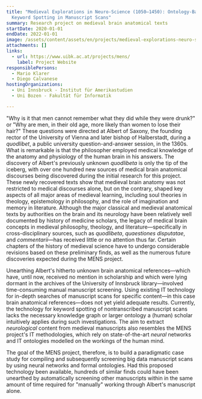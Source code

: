 ```yaml
---
title: "Medieval Explorations in Neuro-Science (1050–1450): Ontology-Based
  Keyword Spotting in Manuscript Scans"
summary: Research project on medieval brain anatomical texts
startDate: 2020-01-01
endDate: 2022-01-01
image: /assets/content/assets/en/projects/medieval-explorations-neuro-science-1050-1450-ontology-based-keyword-spotting-manuscript-scans/mens_02.png
attachments: []
links:
  - url: https://www.uibk.ac.at/projects/mens/
    label: Project Website
responsiblePersons:
  - Mario Klarer
  - Diego Calvanese
hostingOrganizations:
  - Uni Innsbruck - Institut für Amerikastudien
  - Uni Bozen - Fakultät für Informatik

---
```

"Why is it that men cannot remember what they did while they were drunk?" or "Why are men, in their old age, more likely than women to lose their hair?" These questions were directed at Albert of Saxony, the founding rector of the University of Vienna and later bishop of Halberstadt, during a _quodlibet_, a public university question-and-answer session, in the 1360s. What is remarkable is that the philosopher employed medical knowledge of the anatomy and physiology of the human brain in his answers. The discovery of Albert's previously unknown _quodlibeta_ is only the tip of the iceberg, with over one hundred new sources of medical brain anatomical discourses being discovered during the initial research for this project. These newly recovered texts show that medieval brain anatomy was not restricted to medical discourses alone, but on the contrary, shaped key aspects of all major areas of medieval learning, including soul theories in theology, epistemology in philosophy, and the role of imagination and memory in literature. Although the major classical and medieval anatomical texts by authorities on the brain and its neurology have been relatively well documented by history of medicine scholars, the legacy of medical brain concepts in medieval philosophy, theology, and literature—specifically in cross-disciplinary sources, such as _quodlibeta_, _quaestiones disputatae_, and _commentarii_—has received little or no attention thus far. Certain chapters of the history of medieval science have to undergo considerable revisions based on these preliminary finds, as well as the numerous future discoveries expected during the MENS project.

Unearthing Albert's hitherto unknown brain anatomical references—which have, until now, received no mention in scholarship and which were lying dormant in the archives of the University of Innsbruck library—involved time-consuming manual manuscript screening. Using existing IT technology for in-depth searches of manuscript scans for specific content—in this case brain anatomical references—does not yet yield adequate results. Currently, the technology for keyword spotting of nontranscribed manuscript scans lacks the necessary knowledge graph or larger ontology a (human) scholar intuitively applies during such investigations. The aim to extract _neurological_ content from medieval manuscripts also resembles the MENS project's IT methodologies, which rely on state-of-the-art _neural_ networks and IT ontologies modelled on the workings of the human mind.

The goal of the MENS project, therefore, is to build a paradigmatic case study for compiling and subsequently screening big data manuscript scans by using neural networks and formal ontologies. Had this proposed technology been available, hundreds of similar finds could have been unearthed by automatically screening other manuscripts within in the same amount of time required for "manually" working through Albert's manuscript alone.
